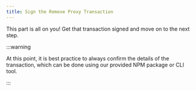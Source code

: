 ```yaml
---
title: Sign the Remove Proxy Transaction
---
```


This part is all on you! Get that transaction signed and move on to the next step.

:::warning

At this point, it is best practice to always confirm the details of the transaction, which can be done using our provided NPM package or CLI tool.

:::
